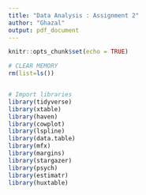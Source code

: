 ```yaml
---
title: "Data Analysis : Assignment 2"
author: "Ghazal"
output: pdf_document
---
```


```r
knitr::opts_chunk$set(echo = TRUE)
```

```r
# CLEAR MEMORY
rm(list=ls())


# Import libraries
library(tidyverse)
library(xtable)
library(haven)
library(cowplot)
library(lspline)
library(data.table)
library(mfx)
library(margins)
library(stargazer)
library(psych)
library(estimatr)
library(huxtable)
```

